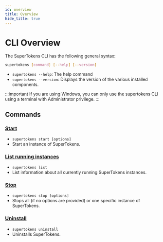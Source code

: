 ```yaml
---
id: overview
title: Overview
hide_title: true
---
```


<!-- ./community/supertokens-core/cli/overview.mdx -->

# CLI Overview

The SuperTokens CLI has the following general syntax:

```bash
supertokens [command] [--help] [--version]
```

- ```supertokens --help```: The help command
- ```supertokens --version```: Displays the version of the various installed components.

:::important
If you are using Windows, you can only use the supertokens CLI using a terminal with Administrator privilege. 
:::

## Commands
### [Start](./start)
- ```supertokens start [options]```
- Start an instance of SuperTokens.
### [List running instances](./list)
- ```supertokens list```
- List information about all currently running SuperTokens instances.
### [Stop](./stop)
- ```supertokens stop [options]```
- Stops all (if no options are provided) or one specific instance of SuperTokens.
### [Uninstall](./uninstall)
- ```supertokens uninstall```
- Uninstalls SuperTokens.
